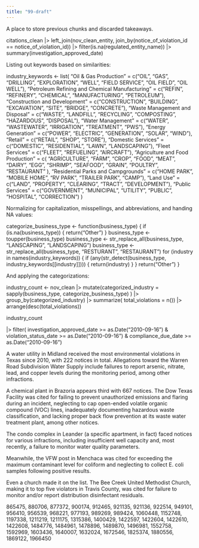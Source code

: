 ```yaml
---
title: "99-draft"
---
```


A place to store previous chunks and discarded takeaways. 

citations_clean |> 
  left_join(nov_clean_entity, join_by(notice_of_violation_id == notice_of_violation_id)) |>
  filter(is.na(regulated_entity_name)) |>
  summary(investigation_approved_date)

Listing out keywords based on similarities: 

industry_keywords <- list(
  "Oil & Gas Production" = c("OIL", "GAS", "DRILLING", "EXPLORATION", "WELL", "FIELD SERVICE", "OIL FIELD", "OIL WELL"),
  "Petroleum Refining and Chemical Manufacturing" = c("REFIN", "REFINERY", "CHEMICAL", "MANUFACTURING", "PETROLEUM"),
  "Construction and Development" = c("CONSTRUCTION", "BUILDING", "EXCAVATION", "SITE", "BRIDGE", "CONCRETE"),
  "Waste Management and Disposal" = c("WASTE", "LANDFILL", "RECYCLING", "COMPOSTING", "HAZARDOUS", "DISPOSAL"),
  "Water Management" = c("WATER", "WASTEWATER", "IRRIGATION", "TREATMENT", "PWS"),
  "Energy Generation" = c("POWER", "ELECTRIC", "GENERATION", "SOLAR", "WIND"),
  "Retail" = c("RETAIL", "SHOP", "STORE"),
  "Domestic Services" = c("DOMESTIC", "RESIDENTIAL", "LAWN", "LANDSCAPING"),
  "Fleet Services" = c("FLEET", "REFUELING", "AIRCRAFT"),
  "Agriculture and Food Production" = c(
    "AGRICULTURE", "FARM", "CROP", "FOOD", "MEAT", "DAIRY", "EGG", "SHRIMP", 
    "SEAFOOD", "GRAIN", "POULTRY", "RESTAURANT"
  ),
  "Residential Parks and Campgrounds" = c("HOME PARK", "MOBILE HOME", "RV PARK", "TRAILER PARK", "CAMP"),
  "Land Use" = c("LAND", "PROPERTY", "CLEARING", "TRACT", "DEVELOPMENT"),
  "Public Services" = c("GOVERNMENT", "MUNICIPAL", "UTILITY", "PUBLIC", "HOSPITAL", "CORRECTION")
)

Normalizing for capitalization, misspellings, and abbreviations, and handing NA values: 

categorize_business_type <- function(business_type) {
  if (is.na(business_type)) {
    return("Other") 
  }
  business_type <- toupper(business_type) 
  business_type <- str_replace_all(business_type, "LANSCAPING", "LANDSCAPING") 
  business_type <- str_replace_all(business_type, "RESTURANT", "RESTAURANT") 
  for (industry in names(industry_keywords)) {
    if (any(str_detect(business_type, industry_keywords[[industry]]))) {
      return(industry)
    }
  }
  return("Other")
}

And applying the categorizations: 

industry_count <- nov_clean |>
  mutate(categorized_industry = sapply(business_type, categorize_business_type)
  ) |>
  group_by(categorized_industry) |>
  summarize(
    total_violations = n()) |>
  arrange(desc(total_violations))

industry_count

|>
  filter(
    investigation_approved_date >= as.Date("2010-09-16") &
    violation_status_date >= as.Date("2010-09-16") &
    compliance_due_date >= as.Date("2010-09-16")
    
A water utility in Midland received the most environmental violations in Texas since 2010, with 222 notices in total. Allegations toward the Warren Road Subdivision Water Supply include failures to report arsenic, nitrate, lead, and copper levels during the monitoring period, among other infractions.

A chemical plant in Brazoria appears third with 667 notices. The Dow Texas Facility was cited for failing to prevent unauthorized emissions and flaring during an incident, neglecting to cap open-ended volatile organic compound (VOC) lines, inadequately documenting hazardous waste classification, and lacking proper back flow prevention at its waste water treatment plant, among other notices. 

The condo complex in Leander (a specific apartment, in fact) faced notices for various infractions, including insufficient well capacity and, most recently, a failure to monitor water quality parameters. 

Meanwhile, the VFW post in Menchaca was cited for exceeding the maximum contaminant level for coliform and neglecting to collect E. coli samples following positive results.

Even a church made it on the list. The Bee Creek United Methodist Church, making it to top five violators in Travis County, was cited for failure to monitor and/or report distribution disinfectant residuals.

865475, 880706, 877372, 900174, 912465, 921135, 921136, 922514, 949101, 956410, 956539, 968221, 977193, 989269, 989424, 1060448, 1152748, 1197338, 1211219, 1211175, 1315386, 1400429, 1422597, 1422604, 1422610, 1422608, 1484776, 1484961, 1478896, 1489870, 1496981, 1552758, 1592969, 1603436, 1640007, 1632024, 1672546, 1825374, 1880556, 1869122, 1966450

